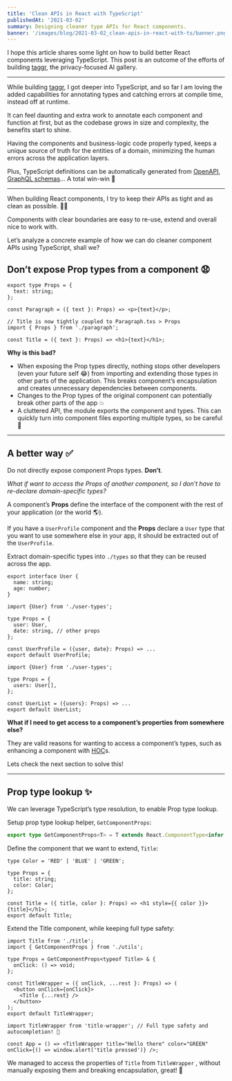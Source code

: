 ```yaml
---
title: 'Clean APIs in React with TypeScript'
publishedAt: '2021-03-02'
summary: Designing cleaner type APIs for React components.
banner: '/images/blog/2021-03-02_clean-apis-in-react-with-ts/banner.png'
---
```


I hope this article shares some light on how to build better React components leveraging TypeScript. This post is an outcome of the efforts of building [taggr](https://taggr.ai/), the privacy-focused AI gallery.

---

While building [taggr](https://taggr.ai/), I got deeper into TypeScript, and so far I am loving the added capabilities for annotating types and catching errors at compile time, instead off at runtime.

It can feel daunting and extra work to annotate each component and function at first, but as the codebase grows in size and complexity, the benefits start to shine.

Having the components and business-logic code properly typed, keeps a unique source of truth for the entities of a domain, minimizing the human errors across the application layers.

Plus, TypeScript definitions can be automatically generated from [OpenAPI](https://github.com/drwpow/openapi-typescript), [GraphQL schemas](https://graphql-code-generator.com/docs/plugins/typescript)… A total win-win 🎉

---

When building React components, I try to keep their APIs as tight and as clean as possible. 🧹💨

Components with clear boundaries are easy to re-use, extend and overall nice to work with.

Let’s analyze a concrete example of how we can do cleaner component APIs using TypeScript, shall we?

## Don’t expose Prop types from a component 😧

```typescript:paragraph.tsx
export type Props = {
  text: string;
};

const Paragraph = ({ text }: Props) => <p>{text}</p>;
```

```typescript:title.tsx
// Title is now tightly coupled to Paragraph.txs > Props
import { Props } from './paragraph';

const Title = ({ text }: Props) => <h1>{text}</h1>;
```

**Why is this bad?**

- When exposing the Prop types directly, nothing stops other developers (even your future self 😂) from importing and extending those types in other parts of the application. This breaks component’s encapsulation and creates unnecessary dependencies between components.
- Changes to the Prop types of the original component can potentially break other parts of the app 💥
- A cluttered API, the module exports the component and types. This can quickly turn into component files exporting multiple types, so be careful 🧐

---

## A better way ✅

Do not directly expose component Props types. **Don’t**.

_What if want to access the Props of another component, so I don’t have to re-declare domain-specific types?_

A component’s **Props** define the interface of the component with the rest of your application (or the world 🌎).

If you have a `UserProfile` component and the **Props** declare a `User` type that you want to use somewhere else in your app, it should be extracted out of the `UserProfile`.

Extract domain-specific types into `./types` so that they can be reused across the app.

```typescript:user-types.tsx
export interface User {
  name: string;
  age: number;
}
```

```typescript:user-profile.tsx
import {User} from './user-types';

type Props = {
  user: User,
  date: string, // other props
};

const UserProfile = ({user, date}: Props) => ...
export default UserProfile;
```

```typescript:user-list.tsx
import {User} from './user-types';

type Props = {
  users: User[],
};

const UserList = ({users}: Props) => ...
export default UserList;
```

**What if I need to get access to a component’s properties from somewhere else?**

They are valid reasons for wanting to access a component’s types, such as enhancing a component with [HOC](https://medium.com/javascript-scene/do-react-hooks-replace-higher-order-components-hocs-7ae4a08b7b58)s.

Lets check the next section to solve this!

---

## Prop type lookup ✨

We can leverage TypeScript’s type resolution, to enable Prop type lookup.

Setup prop type lookup helper, `GetComponentProps`:

```typescript:utils.ts
export type GetComponentProps<T> = T extends React.ComponentType<infer P> | React.Component<infer P> ? P : never;
```

Define the component that we want to extend, `Title`:

```typescript:title.tsx
type Color = 'RED' | 'BLUE' | 'GREEN';

type Props = {
  title: string;
  color: Color;
};

const Title = ({ title, color }: Props) => <h1 style={{ color }}>{title}</h1>;
export default Title;
```

Extend the Title component, while keeping full type safety:

```typescript:title-wrapper.tsx
import Title from './title';
import { GetComponentProps } from './utils';

type Props = GetComponentProps<typeof Title> & {
  onClick: () => void;
};

const TitleWrapper = ({ onClick, ...rest }: Props) => (
  <button onClick={onClick}>
    <Title {...rest} />
  </button>
);
export default TitleWrapper;
```

```typescript:index.tsx
import TitleWrapper from 'title-wrapper'; // Full type safety and autocompletion! 🎉

const App = () => <TitleWrapper title="Hello there" color="GREEN" onClick={() => window.alert('title pressed')} />;
```

We managed to access the properties of `Title` from `TitleWrapper` , without manually exposing them and breaking encapsulation, great! 🎉

